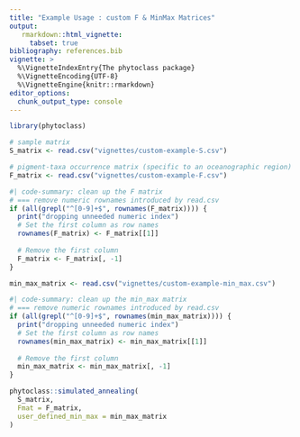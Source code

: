 ```yaml
---
title: "Example Usage : custom F & MinMax Matrices"
output:
   rmarkdown::html_vignette:
     tabset: true
bibliography: references.bib
vignette: >
  %\VignetteIndexEntry{The phytoclass package}
  %\VignetteEncoding{UTF-8}
  %\VignetteEngine{knitr::rmarkdown}
editor_options: 
  chunk_output_type: console
---
```



```r
library(phytoclass)
```

```R
# sample matrix
S_matrix <- read.csv("vignettes/custom-example-S.csv")
```

```R
# pigment-taxa occurrence matrix (specific to an oceanographic region)
F_matrix <- read.csv("vignettes/custom-example-F.csv")
```


```R
#| code-summary: clean up the F matrix
# === remove numeric rownames introduced by read.csv
if (all(grepl("^[0-9]+$", rownames(F_matrix)))) {
  print("dropping unneeded numeric index")
  # Set the first column as row names
  rownames(F_matrix) <- F_matrix[[1]]
  
  # Remove the first column
  F_matrix <- F_matrix[, -1] 
}
```

```R
min_max_matrix <- read.csv("vignettes/custom-example-min_max.csv")
```

```R
#| code-summary: clean up the min_max matrix
# === remove numeric rownames introduced by read.csv
if (all(grepl("^[0-9]+$", rownames(min_max_matrix)))) {
  print("dropping unneeded numeric index")
  # Set the first column as row names
  rownames(min_max_matrix) <- min_max_matrix[[1]]
  
  # Remove the first column
  min_max_matrix <- min_max_matrix[, -1] 
}
```

```R
phytoclass::simulated_annealing(
  S_matrix,
  Fmat = F_matrix,
  user_defined_min_max = min_max_matrix
)
```